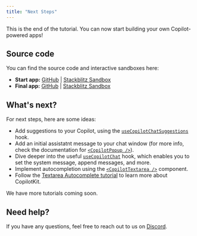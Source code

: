 ```yaml
---
title: "Next Steps"
---
```


This is the end of the tutorial. You can now start building your own Copilot-powered apps!

## Source code

You can find the source code and interactive sandboxes here:

- **Start app:** [GitHub](https://github.com/CopilotKit/example-todos-app/tree/base-start-here) | [Stackblitz Sandbox](https://stackblitz.com/github/copilotkit/example-todos-app/tree/base-start-here?file=lib%2Fhooks%2Fuse-tasks.tsx)
- **Final app:** [GitHub](https://github.com/CopilotKit/example-todos-app/tree/final) | [Stackblitz Sandbox](https://stackblitz.com/github/copilotkit/example-todos-app/tree/final?file=lib%2Fhooks%2Fuse-tasks.tsxd)

## What's next?

For next steps, here are some ideas:

- Add suggestions to your Copilot, using the [`useCopilotChatSuggestions`](/reference/hooks/useCopilotChatSuggestions) hook.
- Add an initial assistatnt message to your chat window (for more info, check the documentation for [`<CopilotPopup />`](/reference/components/chat/CopilotPopup)).
- Dive deeper into the useful [`useCopilotChat`](/reference/hooks/useCopilotChat) hook, which enables you to set the system message, append messages, and more.
- Implement autocompletion using the [`<CopilotTextarea />`](/reference/components/CopilotTextarea) component.
- Follow the [Textarea Autocomplete tutorial](/tutorials/ai-powered-textarea/overview) to learn more about CopilotKit.

We have more tutorials coming soon.

## Need help?

If you have any questions, feel free to reach out to us on [Discord](https://discord.gg/6dffbvGU3D).
